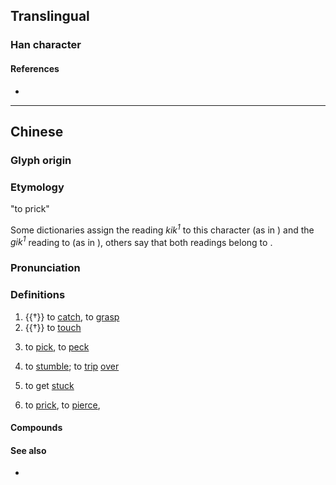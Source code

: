 {{character info}}
==Translingual==

===Han character===
{{Han char|rn=64|rad=手|as=12|sn=15|four=53050|canj=QJJI|ids=⿰扌戟}}

====References====
* {{Han ref|kx=0455.040|dkj=12720|dj=0804.100|hdz=31954.040|uh=64A0|ud=25760|bh=E5B0|bd=58800}}

----

==Chinese==
{{zh-forms|alt=棘-Cantonese, 𠽤-Cantonese, kick-Hong Kong Cantonese}}

===Glyph origin===
{{Han etym}}

=== Etymology ===
; "to prick"
Some dictionaries assign the reading ''kik<sup>1</sup>'' to this character (as in {{zh-l|撠手|tr=kik1 sau2}}) and the ''gik<sup>1</sup>'' reading to {{zh-l|棘|tr=-}} (as in {{zh-l|棘手|tr=gik1 sau2}}), others say that both readings belong to {{zh-l|棘|tr=-}}.

===Pronunciation===
{{zh-pron
|m=jǐ
|m-s=
|c=kik1,gik1
|c_note=gik1 — original reading, in {{zh-l|撠掖}} and {{zh-l|搏撠}}
|c-t=
|g=
|h=
|j=
|mb=
|md=
|mn=tw:giah/mg:kiah
|mn-t=
|w=
|x=
|mc=y
|oc=y
|ma=
|cat=v
}}

===Definitions===
{{zh-hanzi}}

# {{†}} to [[catch]], to [[grasp]]
# {{†}} to [[touch]]
# {{lb|zh|Min Nan}} to [[pick]], to [[peck]]
# {{lb|zh|Cantonese}} to [[stumble]]; to [[trip]] [[over]]
#: {{zh-x|小心 撠{kik1} 親|be careful of '''tripping over'''|C}}
# {{lb|zh|Cantonese}} to get [[stuck]]
# {{lb|zh|Cantonese}} to [[prick]], to [[pierce]], {{zh-alt form|棘|tr=kik1, gik1|nocap=+}}

====Compounds====
{{zh-der|撠手|撠腳|撠手撠腳|撠掖|搏撠|撠刺|惡撠|撠嚫|鞋撠:ôe-kiah}}

====See also====
* {{q|Cantonese}} {{zh-l|揢|tr=kak1|to obstruct}}